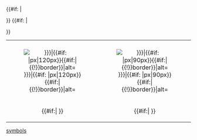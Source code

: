 <includeonly><tr> 
<td colspan="2">
<table style="width: 100%; background: none; align=center; border: none; padding: 0; margin: 0">
<tr class="mergedrow">
{{#if: {{{1|}}}|
<td style="width:{{#if: {{{7|}}}|50%|100%}}; text-align: center; vertical-align: bottom;"><div style="padding-top: 0.4em">[[Image:{{{1|}}}|{{#if: {{{5|}}}|{{{5|}}}px|120px}}{{#if:{{{6|}}}|{{!}}border}}|alt={{{13|}}}]]</div><div style="padding-top: 0.4em"><span title="{{{3|}}}">{{{2|}}}{{#if:{{{4|}}}|&nbsp;''{{{4|}}}''}}</span></div></td>}}
{{#if: {{{7|}}}|
<td style="width:{{#if: {{{1|}}}|50%|100%}}; text-align: center; vertical-align: bottom;"><div style="padding-top: 0.4em">[[Image:{{{7|}}}|{{#if: {{{11|}}}|{{{11|}}}px|90px}}{{#if:{{{12|}}}|{{!}}border}}|alt={{{14|}}}]]</div><div style="padding-top: 0.4em"><span title="{{{9|}}}">{{{8|}}}{{#if:{{{10|}}}|&nbsp;''{{{10|}}}''}}</span></div></td>}}
</tr>
</table>
</td>
</tr></includeonly>
<noinclude>[[Category:Geobox2 include|symbols]]</noinclude>